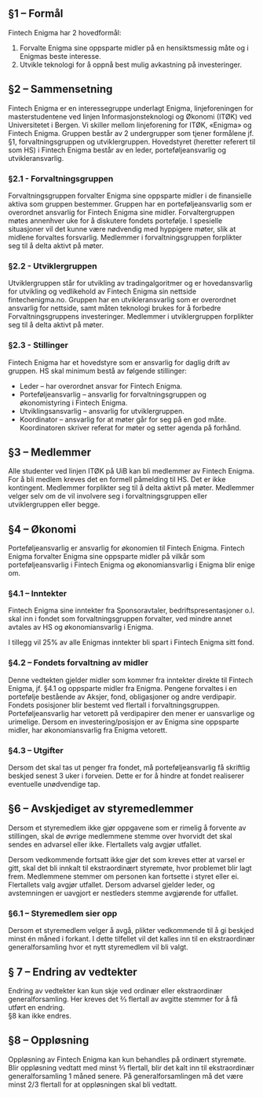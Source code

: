 ## §1 – Formål 

Fintech Enigma har 2 hovedformål:  
1. Forvalte Enigma sine oppsparte midler på en hensiktsmessig måte og i Enigmas beste interesse. 
2. Utvikle teknologi for å oppnå best mulig avkastning på investeringer. 

## §2 – Sammensetning 
Fintech Enigma er en interessegruppe underlagt Enigma, linjeforeningen for masterstudentene ved linjen Informasjonsteknologi og Økonomi (ITØK) ved Universitetet i Bergen. Vi skiller mellom linjeforening for ITØK, «Enigma» og Fintech Enigma. Gruppen består av 2 undergrupper som tjener formålene jf. §1, forvaltningsgruppen og utviklergruppen. Hovedstyret (heretter referert til som HS) i Fintech Enigma består av en leder, porteføljeansvarlig og utvikleransvarlig.

### §2.1 - Forvaltningsgruppen 
Forvaltningsgruppen forvalter Enigma sine oppsparte midler i de finansielle aktiva som gruppen bestemmer. Gruppen har en porteføljeansvarlig som er overordnet ansvarlig for Fintech Enigma sine midler. Forvaltergruppen møtes annenhver uke for å diskutere fondets portefølje. I spesielle situasjoner vil det kunne være nødvendig med hyppigere møter, slik at midlene forvaltes forsvarlig. Medlemmer i forvaltningsgruppen forplikter seg til å delta aktivt på møter.

### §2.2 - Utviklergruppen 
Utviklergruppen står for utvikling av tradingalgoritmer og er hovedansvarlig for utvikling og vedlikehold av Fintech Enigma sin nettside fintechenigma.no. Gruppen har en utvikleransvarlig som er overordnet ansvarlig for nettside, samt måten teknologi brukes for å forbedre Forvaltningsgruppens investeringer. Medlemmer i utviklergruppen forplikter seg til å delta aktivt på møter. 

### §2.3 - Stillinger 
Fintech Enigma har et hovedstyre som er ansvarlig for daglig drift av gruppen. HS skal minimum bestå av følgende stillinger: 
- Leder – har overordnet ansvar for Fintech Enigma. 
- Porteføljeansvarlig – ansvarlig for forvaltningsgruppen og økonomistyring i Fintech Enigma. 
- Utviklingsansvarlig – ansvarlig for utviklergruppen. 
- Koordinator – ansvarlig for at møter går for seg på en god måte. Koordinatoren skriver referat for møter og setter agenda på forhånd. 

## §3 – Medlemmer 
Alle studenter ved linjen ITØK på UiB kan bli medlemmer av Fintech Enigma. For å bli medlem kreves det en formell påmelding til HS. Det er ikke kontingent. Medlemmer forplikter seg til å delta aktivt på møter. Medlemmer velger selv om de vil involvere seg i forvaltningsgruppen eller utviklergruppen eller begge.

## §4 – Økonomi  
Porteføljeansvarlig er ansvarlig for økonomien til Fintech Enigma. Fintech Enigma forvalter Enigma sine oppsparte midler på vilkår som porteføljeansvarlig i Fintech Enigma og økonomiansvarlig i Enigma blir enige om.  

### §4.1 – Inntekter 
Fintech Enigma sine inntekter fra Sponsoravtaler, bedriftspresentasjoner o.l. skal inn i fondet som forvaltningsgruppen forvalter, ved mindre annet avtales av HS og økonomiansvarlig i Enigma. 

I tillegg vil 25% av alle Enigmas inntekter bli spart i Fintech Enigma sitt fond. 

### §4.2 – Fondets forvaltning av midler 
Denne vedtekten gjelder midler som kommer fra inntekter direkte til Fintech Enigma, jf. §4.1 og oppsparte midler fra Enigma. Pengene forvaltes i en portefølje bestående av Aksjer, fond, obligasjoner og andre verdipapir. Fondets posisjoner blir bestemt ved flertall i forvaltningsgruppen. Porteføljeansvarlig har vetorett på verdipapirer den mener er uansvarlige og urimelige. Dersom en investering/posisjon er av Enigma sine oppsparte midler, har økonomiansvarlig fra Enigma vetorett.  

### §4.3 – Utgifter 
Dersom det skal tas ut penger fra fondet, må porteføljeansvarlig få skriftlig beskjed senest 3 uker i forveien. Dette er for å hindre at fondet realiserer eventuelle unødvendige tap.  

## §6 – Avskjediget av styremedlemmer 
Dersom et styremedlem ikke gjør oppgavene som er rimelig å forvente av stillingen, skal de øvrige medlemmene stemme over hvorvidt det skal sendes en advarsel eller ikke. Flertallets valg avgjør utfallet. 

Dersom vedkommende fortsatt ikke gjør det som kreves etter at varsel er gitt, skal det bli innkalt til ekstraordinært styremøte, hvor problemet blir lagt frem. Medlemmene stemmer om personen kan fortsette i styret eller ei. Flertallets valg avgjør utfallet. Dersom advarsel gjelder leder, og avstemningen er uavgjort er nestleders stemme avgjørende for utfallet. 
### §6.1 – Styremedlem sier opp  
Dersom et styremedlem velger å avgå, plikter vedkommende til å gi beskjed minst én måned i forkant. I dette tilfellet vil det kalles inn til en ekstraordinær generalforsamling hvor et nytt styremedlem vil bli valgt.  

## § 7 – Endring av vedtekter  
Endring av vedtekter kan kun skje ved ordinær eller ekstraordinær generalforsamling. Her kreves det 2⁄3 flertall av avgitte stemmer for å få utført en endring.  
§8 kan ikke endres. 

## §8 – Oppløsning  
Oppløsning av Fintech Enigma kan kun behandles på ordinært styremøte. Blir oppløsning vedtatt med minst 2⁄3 flertall, blir det kalt inn til ekstraordinær generalforsamling 1 måned senere. På generalforsamlingen må det være minst 2/3 flertall for at oppløsningen skal bli vedtatt. 

